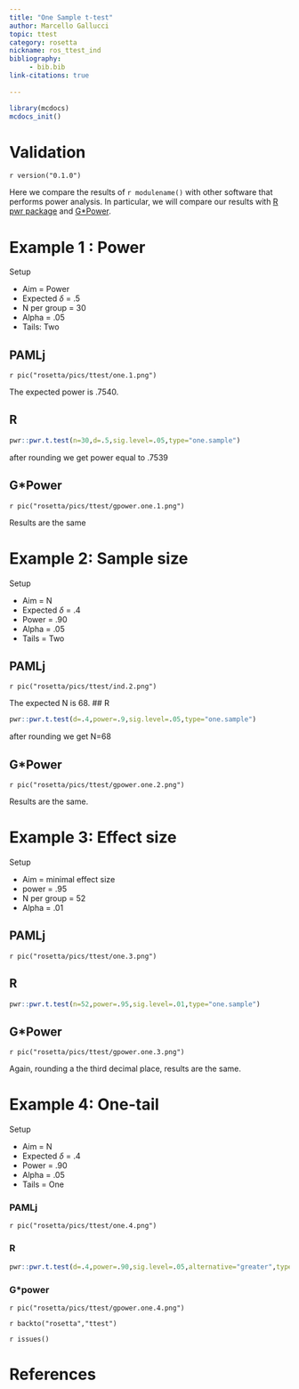 ```yaml
---
title: "One Sample t-test"
author: Marcello Gallucci
topic: ttest
category: rosetta
nickname: ros_ttest_ind
bibliography: 
     - bib.bib
link-citations: true
        
---
```



```r
library(mcdocs)
mcdocs_init()
```

# Validation

`r version("0.1.0")` 

Here we compare the results of `r modulename()` with other software that performs power analysis. In particular, we will compare our
results with [R pwr package](https://cran.r-project.org/web/packages/pwr/pwr.pdf) and [G*Power](https://www.psychologie.hhu.de/arbeitsgruppen/allgemeine-psychologie-und-arbeitspsychologie/gpower). 


# Example 1 : Power

:::{ .adm .adm-setup}
Setup

*   Aim = Power
*   Expected $\delta$ = .5
*   N per group = 30
*   Alpha = .05
*   Tails: Two

:::

## PAMLj

`r pic("rosetta/pics/ttest/one.1.png")`

The expected power is .7540.

## R

```r

pwr::pwr.t.test(n=30,d=.5,sig.level=.05,type="one.sample")

```
after rounding we get power equal to .7539

## G*Power

`r pic("rosetta/pics/ttest/gpower.one.1.png")`


Results are the same


# Example 2: Sample size

:::{ .adm .adm-setup}
Setup

*   Aim = N
*   Expected $\delta$ = .4
*   Power = .90
*   Alpha = .05
*   Tails = Two
:::    

## PAMLj

`r pic("rosetta/pics/ttest/ind.2.png")`

The expected N is 68.
## R

```r

pwr::pwr.t.test(d=.4,power=.9,sig.level=.05,type="one.sample")


```

after rounding we get N=68

## G*Power

`r pic("rosetta/pics/ttest/gpower.one.2.png")`

Results are the same.

# Example 3: Effect size

:::{ .adm .adm-setup}
Setup

*   Aim = minimal effect size
*   power = .95
*   N per group = 52
*   Alpha = .01

:::

## PAMLj

`r pic("rosetta/pics/ttest/one.3.png")`

## R


```r

pwr::pwr.t.test(n=52,power=.95,sig.level=.01,type="one.sample")

```


## G*Power

`r pic("rosetta/pics/ttest/gpower.one.3.png")`

Again, rounding a the third decimal place, results are the same.

# Example 4: One-tail

:::{ .adm .adm-setup}
Setup

*   Aim = N
*   Expected $\delta$ = .4
*   Power = .90
*   Alpha = .05
*   Tails = One

:::
### PAMLj

`r pic("rosetta/pics/ttest/one.4.png")`


### R

```r

pwr::pwr.t.test(d=.4,power=.90,sig.level=.05,alternative="greater",type="one.sample")


```

### G*power

`r pic("rosetta/pics/ttest/gpower.one.4.png")`

`r backto("rosetta","ttest")` 


`r issues()`



# References